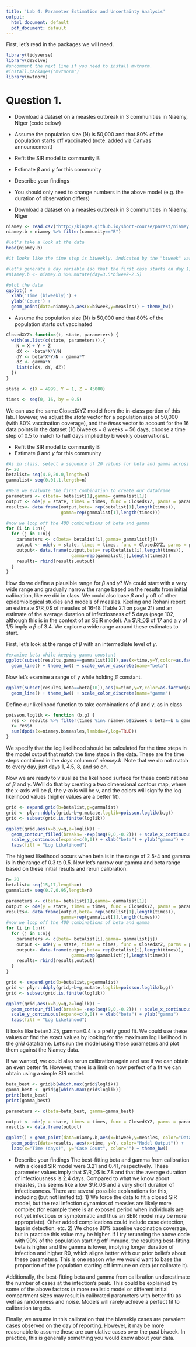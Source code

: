 ---
title: 'Lab 4: Parameter Estimation and Uncertainty Analysis'
output:
  html_document: default
  pdf_document: default
---

First, let's read in the packages we will need. 

```{r, message=FALSE, warning=FALSE}
library(tidyverse)
library(deSolve)
#uncomment the next line if you need to install mvtnorm.
#install.packages("mvtnorm") 
library(mvtnorm)

```

# Question 1. 
- Download a dataset on a measles outbreak in 3 communities in Niaemy, Niger (code below)
- Assume the population size (N) is 50,000 and that 80% of the population starts off vaccinated (note: added via Canvas announcement)
- Refit the SIR model to community B
- Estimate $\beta$ and $\gamma$ for this community
- Describe your findings
- You should only need to change numbers in the above model (e.g. the duration of observation differs)

- Download a dataset on a measles outbreak in 3 communities in Niaemy, Niger
```{r}
niamey <- read.csv("http://kingaa.github.io/short-course/parest/niamey.csv")
niamey.b = niamey %>% filter(community=="B")

#let's take a look at the data
head(niamey.b)

#it looks like the time step is biweekly, indicated by the "biweek" variable, and measles cases are indicated by the "measles" variable

#let's generate a day variable (so that the first case starts on day 1) to make this data a little easier to work with/interpret
#niamey.b <- niamey.b %>% mutate(day=3.5*biweek-2.5)

#plot the data
ggplot() +
  xlab('Time (biweekly)') +
  ylab('Count') + 
  geom_point(data=niamey.b,aes(x=biweek,y=measles)) + theme_bw()

```

- Assume the population size (N) is 50,000 and that 80% of the population starts out vaccinated
```{r}
ClosedXYZ<-function(t, state, parameters) {
  with(as.list(c(state, parameters)),{
    N = X + Y + Z
    dX <- -beta*X*Y/N 
    dY <- beta*X*Y/N - gamma*Y
    dZ <- gamma*Y
    list(c(dX, dY, dZ))
  }) 
}

state <- c(X = 4999, Y = 1, Z = 45000)

times <- seq(0, 16, by = 0.5)
```
We can use the same ClosedXYZ model from the in-class portion of this lab. However, we adjust the *state* vector for a population size of 50,000 (with 80% vaccination coverage), and the *times* vector to account for the 16 data points in the dataset (16 biweeks = 8 weeks = 56 days, choose a time step of 0.5 to match to half days implied by biweekly observations).

- Refit the SIR model to community B
- Estimate $\beta$ and $\gamma$ for this community
```{r}
#As in class, select a sequence of 20 values for beta and gamma across a plausible range
n= 20
betalist= seq(4.0,20.0,length=n)
gammalist= seq(0.01,1,length=n)

#Here we evaluate the first combination to create our dataframe
parameters <- c(beta= betalist[1],gamma= gammalist[1])
output <- ode(y = state, times = times, func = ClosedXYZ, parms = parameters)
results<- data.frame(output,beta= rep(betalist[1],length(times)),
                     gamma=rep(gammalist[1],length(times)))

#now we loop off the 400 combinations of beta and gamma
for (i in 1:n){
  for (j in 1:n){
    parameters <- c(beta= betalist[i],gamma= gammalist[j])
    output <- ode(y = state, times = times, func = ClosedXYZ, parms = parameters)
    output<- data.frame(output,beta= rep(betalist[i],length(times)),
                         gamma=rep(gammalist[j],length(times)))
    results= rbind(results,output)  
  }
}
```
How do we define a plausible range for $\beta$ and $\gamma$? We could start with a very wide range and gradually narrow the range based on the results from initial calibration, like we did in class. We could also base $\beta$ and $\gamma$ off of other epidemiological studies and models of measles. Keeling and Rohani report an estimate $\R_0$ of measles of 16-18 (Table 2.1 on page 21) and an estimate of the average duration of infectiosness of 5 days (page 102, although this is in the context of an SEIR model). An $\R_0$ of 17 and a $\gamma$ of 1/5 imply a $\beta$ of 3.4. We explore a wide range around these estimates to start.

First, let's look at the range of $\beta$ with an intermediate level of $\gamma$.
```{r}
#examine beta while keeping gamma constant
ggplot(subset(results,gamma==gammalist[10]),aes(x=time,y=Y,color=as.factor(beta))) + 
  geom_line() + theme_bw() + scale_color_discrete(name="beta")
```

Now let's examine a range of $\gamma$ while holding $\beta$ constant.
```{r}
ggplot(subset(results,beta==beta[10]),aes(x=time,y=Y,color=as.factor(gamma))) + 
  geom_line() + theme_bw() + scale_color_discrete(name="gamma")
```


Define our likelihood function to take combinations of $\beta$ and $\gamma$, as in class
```{r}
poisson.loglik <- function (b,g) {
  res <- results %>% filter(times %in% niamey.b$biweek & beta==b & gamma==g)
  Y= res$Y
  sum(dpois(x=niamey.b$measles,lambda=Y,log=TRUE))
}
```
We specify that the log likelihood should be calculated for the time steps in the model output that match the time steps in the data. These are the time steps contained in the *days* column of *niamey.b*. Note that we do not match to every day, just days 1, 4.5, 8, and so on. 

Now we are ready to visualize the likelihood surface for these combinations of $\beta$ and $\gamma$. We'll do that by creating a two dimensional contour map, where the x-axis will be $\beta$, the y-axis will be $\gamma$, and the colors will signify the log likelihood values (higher values are a better fit).

```{r}
grid <- expand.grid(b=betalist,g=gammalist)
grid <- plyr::ddply(grid,~b+g,mutate,loglik=poisson.loglik(b,g))
grid <- subset(grid,is.finite(loglik))

ggplot(grid,aes(x=b,y=g,z=loglik)) +
  geom_contour_filled(breaks= -exp(seq(9,0,-0.2))) + scale_x_continuous(expand = c(0,0)) +
  scale_y_continuous(expand=c(0,0)) + xlab("beta") + ylab("gamma") +
  labs(fill = "Log Likelihood")
```
The highest likelihood occurs when beta is in the range of 2.5-4 and gamma is in the range of 0.3 to 0.5. Now let's narrow our gamma and beta range based on these initial results and rerun calibration.
```{r}
n= 20
betalist= seq(15,17,length=n)
gammalist= seq(0.7,0.95,length=n)

parameters <- c(beta= betalist[1],gamma= gammalist[1])
output <- ode(y = state, times = times, func = ClosedXYZ, parms = parameters)
results<- data.frame(output,beta= rep(betalist[1],length(times)),
                     gamma=rep(gammalist[1],length(times)))
#now we loop off the 400 combinations of beta and gamma
for (i in 1:n){
  for (j in 1:n){
    parameters <- c(beta= betalist[i],gamma= gammalist[j])
    output <- ode(y = state, times = times, func = ClosedXYZ, parms = parameters)
    output<- data.frame(output,beta= rep(betalist[i],length(times)),
                         gamma=rep(gammalist[j],length(times)))
    results= rbind(results,output)  
  }
}

grid <- expand.grid(b=betalist,g=gammalist)
grid <- plyr::ddply(grid,~b+g,mutate,loglik=poisson.loglik(b,g))
grid <- subset(grid,is.finite(loglik))

ggplot(grid,aes(x=b,y=g,z=loglik)) +
  geom_contour_filled(breaks= -exp(seq(9,0,-0.2))) + scale_x_continuous(expand = c(0,0)) +
  scale_y_continuous(expand=c(0,0)) + xlab("beta") + ylab("gamma")
  labs(fill = "Log Likelihood")
```

It looks like beta=3.25, gamma=0.4 is a pretty good fit. We could use these values or find the exact values by looking for the maximum log likelihood in the *grid* dataframe. Let's run the model using these parameters and plot them against the Niamey data. 

If we wanted, we could also rerun calibration again and see if we can obtain an even better fit. However, there is a limit on how perfect of a fit we can obtain using a simple SIR model. 
```{r}
beta_best <- grid$b[which.max(grid$loglik)]
gamma_best <- grid$g[which.max(grid$loglik)]
print(beta_best)
print(gamma_best)

parameters <- c(beta=beta_best, gamma=gamma_best)

output <- ode(y = state, times = times, func = ClosedXYZ, parms = parameters)
results <- data.frame(output)

ggplot() + geom_point(data=niamey.b,aes(x=biweek,y=measles, color="Data")) +
  geom_point(data=results, aes(x=time, y=Y, color="Model Output")) +
  labs(x="Time (days)", y="Case Count", color="") + theme_bw()

```


- Describe your findings
The best-fitting beta and gamma from calibration with a closed SIR model were 3.21 and 0.41, respectively. These parameter values imply that $\R_0$ is 7.8 and that the average duration of infectiousness is 2.4 days. Compared to what we know about measles, this seems like a low $\R_0$ and a very short duration of infectiousness. There are several possible explanations for this, including (but not limited to): 1) We force the data to fit a closed SIR model, but the real infection dynamics of measles are likely more complex (for example there is an exposed period when individuals are not yet infectious or symptomatic and thus an SEIR model may be more appropriate). Other added complications could include case detection, lags in detection, etc. 2) We chose 80% baseline vaccination coverage, but in practice this value may be higher. If I try rerunning the above code with 90% of the population starting off immune, the resulting best-fitting beta is higher and the gamma is lower, implying longer duration of infection and higher R0, which aligns better with our prior beliefs about these parameters. This is one reason why we would want to base the proportion of the population starting off immune on data (or calibrate it). 

Additionally, the best-fitting beta and gamma from calibration underestimate the number of cases at the infection's peak. This could be explained by some of the above factors (a more realistic model or different initial compartment sizes may result in calibrated parameters with better fit) as well as randomness and noise. Models will rarely achieve a perfect fit to calibration targets. 

Finally, we assume in this calibration that the biweekly cases are prevalent cases observed on the day of reporting. However, it may be more reasonable to assume these are cumulative cases over the past biweek. In practice, this is generally something you would know about your data. 

